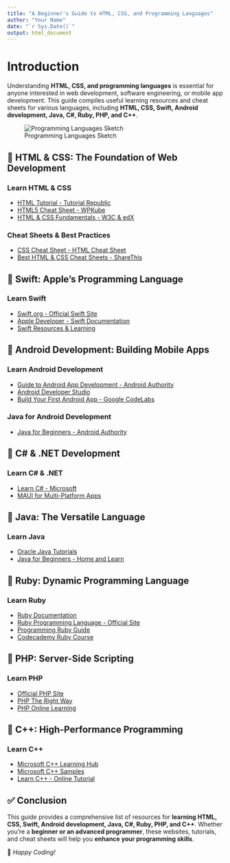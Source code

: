 ```yaml
---
title: "A Beginner's Guide to HTML, CSS, and Programming Languages"
author: "Your Name"
date: "`r Sys.Date()`"
output: html_document
---
```


# Introduction
Understanding **HTML, CSS, and programming languages** is essential for anyone interested in web development, software engineering, or mobile app development. This guide compiles useful learning resources and cheat sheets for various languages, including **HTML, CSS, Swift, Android development, Java, C#, Ruby, PHP, and C++**.

![Programming Languages Sketch](programming_languages_sketch.png)

## 📌 HTML & CSS: The Foundation of Web Development
### **Learn HTML & CSS**
- [HTML Tutorial - Tutorial Republic](https://www.tutorialrepublic.com/html-tutorial/)
- [HTML5 Cheat Sheet - WPKube](https://www.wpkube.com/html5-cheat-sheet/)
- [HTML & CSS Fundamentals - W3C & edX](https://www.edx.org/learn/css/the-world-wide-web-consortium-w3c-html5-and-css-fundamentals)

### **Cheat Sheets & Best Practices**
- [CSS Cheat Sheet - HTML Cheat Sheet](https://htmlcheatsheet.com/css/)
- [Best HTML & CSS Cheat Sheets - ShareThis](https://sharethis.com/best-practices/2020/02/best-html-and-css-cheat-sheets/)

## 📌 Swift: Apple's Programming Language
### **Learn Swift**
- [Swift.org - Official Swift Site](https://www.swift.org/about/)
- [Apple Developer - Swift Documentation](https://developer.apple.com/swift/)
- [Swift Resources & Learning](https://developer.apple.com/swift/resources/)

## 📌 Android Development: Building Mobile Apps
### **Learn Android Development**
- [Guide to Android App Development - Android Authority](https://www.androidauthority.com/develop-android-apps-languages-learn-391008/)
- [Android Developer Studio](https://developer.android.com/studio)
- [Build Your First Android App - Google CodeLabs](https://developer.android.com/codelabs/build-your-first-android-app#1)

### **Java for Android Development**
- [Java for Beginners - Android Authority](https://www.androidauthority.com/java-tutorial-for-beginners-write-a-simple-app-with-no-previous-experience-1121975/)

## 📌 C# & .NET Development
### **Learn C# & .NET**
- [Learn C# - Microsoft](https://dotnet.microsoft.com/en-us/learn/csharp)
- [MAUI for Multi-Platform Apps](https://dotnet.microsoft.com/en-us/learn/maui)

## 📌 Java: The Versatile Language
### **Learn Java**
- [Oracle Java Tutorials](https://docs.oracle.com/javase/tutorial/)
- [Java for Beginners - Home and Learn](https://www.homeandlearn.co.uk/java/java.html)

## 📌 Ruby: Dynamic Programming Language
### **Learn Ruby**
- [Ruby Documentation](https://ruby-doc.org/)
- [Ruby Programming Language - Official Site](https://www.ruby-lang.org/en/documentation/)
- [Programming Ruby Guide](https://ruby-doc.com/docs/ProgrammingRuby/)
- [Codecademy Ruby Course](https://www.codecademy.com/learn/learn-ruby)

## 📌 PHP: Server-Side Scripting
### **Learn PHP**
- [Official PHP Site](https://www.php.net/)
- [PHP The Right Way](https://phptherightway.com/)
- [PHP Online Learning](https://www.learn-php.org/)

## 📌 C++: High-Performance Programming
### **Learn C++**
- [Microsoft C++ Learning Hub](https://learn.microsoft.com/en-us/cpp/?view=msvc-160)
- [Microsoft C++ Samples](https://learn.microsoft.com/en-us/samples/browse/?languages=cpp&terms=gaming)
- [Learn C++ - Online Tutorial](https://www.learn-cpp.org/)

## ✅ Conclusion
This guide provides a comprehensive list of resources for **learning HTML, CSS, Swift, Android development, Java, C#, Ruby, PHP, and C++**. Whether you're a **beginner or an advanced programmer**, these websites, tutorials, and cheat sheets will help you **enhance your programming skills**.

📌 *Happy Coding!*